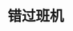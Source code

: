# 错过班机
<ScDailyConversation />
<br />
<Dialog>
# It's great to see you, Steve!
#### Happy to see you Jack.
# How was your [flight/n./5]?
#### The [process/n.] was a [nightmare/n./3]. I'm just happy to be here now.
# What happened?
#### I flew from Taipei to Tokyo, and then Tokyo to New York. Due to bad weather in Taipei, the plane was [grounded/adj.] for an hour.
#### I missed my [connection/n./5] in Tokyo because of the [delay/n.]. Sky Air only has one flight a day to New York, so I spent an hour at Sky Air's ticketing counter as they tried to put me on another airline's flight.
# Sorry to hear that.
#### Finally, they put me on  a Star Airlines flight for New York, but I had to wait for six hours in the airport.
# You must be jet-lagged. Let's go to the coffee shop next door and get you a cup of coffee.
#### Sounds good. I sure need it.
</Dialog>

